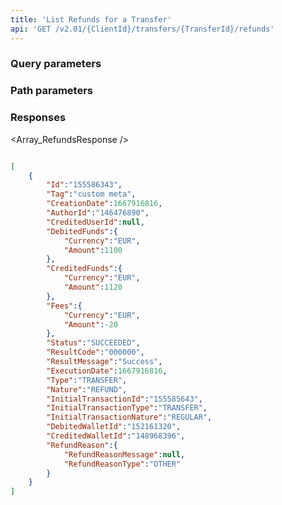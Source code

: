 ```yaml
---
title: 'List Refunds for a Transfer'  
api: 'GET /v2.01/{ClientId}/transfers/{TransferId}/refunds'  
---
```




### Query parameters  

<Status />  

<ResultCode />  

<BeforeDate1 />  

<AfterDate1 />  

### Path parameters  

<TransferId />  

### Responses  

<AccordionGroup><Accordion title="200">  

<Array_RefundsResponse /></Accordion></AccordionGroup>  

<ResponseExample>  

```json 200  

[
    {
        "Id":"155586343",
        "Tag":"custom meta",
        "CreationDate":1667916816,
        "AuthorId":"146476890",
        "CreditedUserId":null,
        "DebitedFunds":{
            "Currency":"EUR",
            "Amount":1100
        },
        "CreditedFunds":{
            "Currency":"EUR",
            "Amount":1120
        },
        "Fees":{
            "Currency":"EUR",
            "Amount":-20
        },
        "Status":"SUCCEEDED",
        "ResultCode":"000000",
        "ResultMessage":"Success",
        "ExecutionDate":1667916816,
        "Type":"TRANSFER",
        "Nature":"REFUND",
        "InitialTransactionId":"155585643",
        "InitialTransactionType":"TRANSFER",
        "InitialTransactionNature":"REGULAR",
        "DebitedWalletId":"152161320",
        "CreditedWalletId":"148968396",
        "RefundReason":{
            "RefundReasonMessage":null,
            "RefundReasonType":"OTHER"
        }
    }
]  

 ```  

</ResponseExample>  

<RequestExample>  
    <PhpListRefundsTransfer />
    <NodeRefundRefundTransfer />
    <RubyListRefundsTransfer />
    <JavaListTransferRefunds />
    <PythonListTransferRefunds />
</RequestExample>